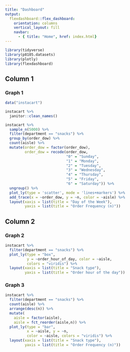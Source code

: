 ```yaml
---
title: "Dashboard"
output: 
  flexdashboard::flex_dashboard:
    orientation: columns
    vertical_layout: fill
    navbar:
      - { title: "Home", href: index.html}
---
```


```r
library(tidyverse)
library(p8105.datasets)
library(plotly)
library(flexdashboard)
```


## Column 1 {data-width=650}

### Graph 1

```r
data("instacart")

instacart %>%
  janitor::clean_names()

instacart %>%
  sample_n(5000) %>%
  filter(department == "snacks") %>%
  group_by(order_dow) %>%
  count(aisle) %>%
  mutate(order_dow = factor(order_dow),
         order_dow = recode(order_dow,
                            "0" = "Sunday",
                            "1" = "Monday",
                            "2" = "Tuesday",
                            "3" = "Wednesday",
                            "4" = "Thursday",
                            "5" = "Friday",
                            "6" = "Saturday")) %>%
  ungroup() %>%
  plot_ly(type = 'scatter', mode = 'lines+markers') %>% 
  add_trace(x = ~order_dow, y = ~n, color = ~aisle) %>%
  layout(xaxis = list(title = "Day of the Week"),
         yaxis = list(title = "Order Frequency (n)"))
```

## Column 2 {data-width=350}

### Graph 2

```r
instacart %>% 
  filter(department == "snacks") %>% 
  plot_ly(type = "box",
          y = ~order_hour_of_day, color = ~aisle,
          colors = "viridis") %>%
  layout(xaxis = list(title = "Snack type"),
         yaxis = list(title = "Order hour of the day"))
```



### Graph 3

```r
instacart %>%
  filter(department == "snacks") %>%
  count(aisle) %>%
  arrange(desc(n)) %>%
  mutate(
    aisle = factor(aisle),
    aisle = fct_reorder(aisle,n)) %>%
  plot_ly(type = "bar",
          x = ~aisle, y = ~n, 
          color = ~aisle, colors = "viridis") %>%
  layout(xaxis = list(title = "Snack type"),
         yaxis = list(title = "Order Frequency (n)"))
```

